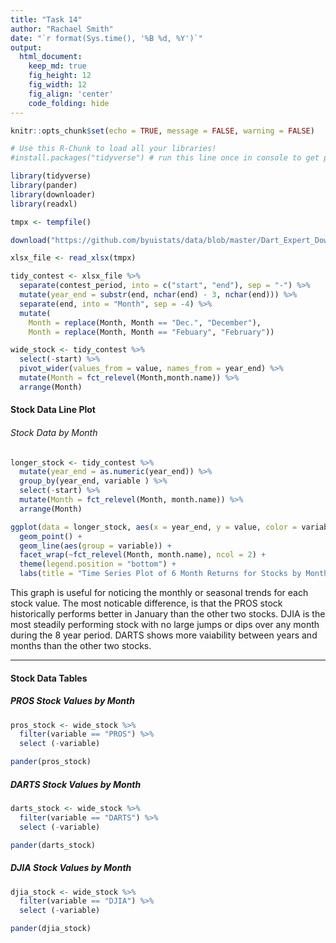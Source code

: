 ```yaml
---
title: "Task 14"
author: "Rachael Smith"
date: "`r format(Sys.time(), '%B %d, %Y')`"
output:
  html_document:  
    keep_md: true
    fig_height: 12
    fig_width: 12
    fig_align: 'center'
    code_folding: hide
---
```


```r
knitr::opts_chunk$set(echo = TRUE, message = FALSE, warning = FALSE)
```

```r
# Use this R-Chunk to load all your libraries!
#install.packages("tidyverse") # run this line once in console to get package

library(tidyverse)
library(pander)
library(downloader)
library(readxl)

```

```r
tmpx <- tempfile()

download("https://github.com/byuistats/data/blob/master/Dart_Expert_Dow_6month_anova/Dart_Expert_Dow_6month_anova.xlsx?raw=true", tmpx, mode = "wb")

xlsx_file <- read_xlsx(tmpx)

tidy_contest <- xlsx_file %>%
  separate(contest_period, into = c("start", "end"), sep = "-") %>%
  mutate(year_end = substr(end, nchar(end) - 3, nchar(end))) %>% 
  separate(end, into = "Month", sep = -4) %>% 
  mutate(
    Month = replace(Month, Month == "Dec.", "December"),
    Month = replace(Month, Month == "Febuary", "February"))
```

```r

wide_stock <- tidy_contest %>%
  select(-start) %>% 
  pivot_wider(values_from = value, names_from = year_end) %>%
  mutate(Month = fct_relevel(Month,month.name)) %>% 
  arrange(Month)
```

#### Stock Data Line Plot

###### Stock Data by Month

```r

longer_stock <- tidy_contest %>%
  mutate(year_end = as.numeric(year_end)) %>%  
  group_by(year_end, variable ) %>% 
  select(-start) %>%
  mutate(Month = fct_relevel(Month, month.name)) %>% 
  arrange(Month)

ggplot(data = longer_stock, aes(x = year_end, y = value, color = variable, group = variable)) +
  geom_point() +
  geom_line(aes(group = variable)) +
  facet_wrap(~fct_relevel(Month, month.name), ncol = 2) +
  theme(legend.position = "bottom") +
  labs(title = "Time Series Plot of 6 Month Returns for Stocks by Month", x = "Years", y = "Return Value in $", color = "Stocks")

```

This graph is useful for noticing the monthly or seasonal trends for each stock value.  The most noticable difference, is that the PROS stock historically performs better in January than the other two stocks. DJIA is the most steadily performing stock with no large jumps or dips over any month during the 8 year period.  DARTS shows more vaiability between years and months than the other two stocks.

-----

#### Stock Data Tables

##### PROS Stock Values by Month

```r

pros_stock <- wide_stock %>% 
  filter(variable == "PROS") %>% 
  select (-variable)

pander(pros_stock)
```

##### DARTS Stock Values by Month

```r

darts_stock <- wide_stock %>% 
  filter(variable == "DARTS") %>% 
  select (-variable)

pander(darts_stock)
```

##### DJIA Stock Values by Month

```r

djia_stock <- wide_stock %>% 
  filter(variable == "DJIA") %>% 
  select (-variable)

pander(djia_stock)
```